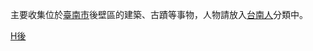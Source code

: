 {{Catmore|後壁區}}主要收集位於[[臺南市|臺南市]]後壁區的建築、古蹟等事物，人物請放入[[:Category:台南人|台南人]]分類中。

[[Category:臺南市行政區劃|H後]]